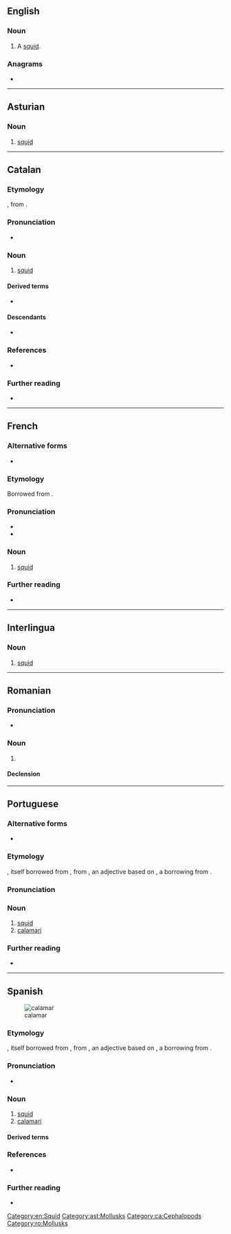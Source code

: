 ==English==

===Noun===
{{en-noun}}

# {{lb|en|dated}} A [[squid]].

===Anagrams===
* {{anagrams|en|a=aaaclmr|Lamarca}}

[[Category:en:Squid]]

----

==Asturian==
{{wikipedia|lang=ast}}

===Noun===
{{ast-noun|m|calamares}}

# [[squid]]

[[Category:ast:Mollusks]]

----

==Catalan==
{{wikipedia|lang=ca}}

===Etymology===
{{bor+|ca|it|calamaro}}, from {{der|ca|la|calamārius}}.

===Pronunciation===
* {{ca-IPA|calamàrr}}

===Noun===
{{ca-noun|m}}

# [[squid]]

====Derived terms====
* {{l|ca|calamar gegant}}

====Descendants====
* {{desc|es|calamar|bor=1}}

===References===
* {{R:DCVB}}

===Further reading===
* {{R:IEC2}}

[[Category:ca:Cephalopods]]

----

==French==

===Alternative forms===
* {{alt|fr|calmar}}

===Etymology===
Borrowed from {{bor|fr|it|calamaro}}.

===Pronunciation===
* {{fr-IPA}}
* {{audio|fr|Fr-calamar.ogg|Audio}}

===Noun===
{{fr-noun|m}}

# [[squid]]

===Further reading===
* {{R:TLFi|calmar}}

{{C|fr|Mollusks}}

----

==Interlingua==

===Noun===
{{ia-noun|es}}

# [[squid]]

----

==Romanian==

===Pronunciation===
* {{IPA|ro|/kalaˈmar/}}

===Noun===
{{ro-noun|m|calamari}}

# {{alternative form of|ro|calmar||squid}}

====Declension====
{{ro-noun-m}}

[[Category:ro:Mollusks]]

----

==Portuguese==

===Alternative forms===
* {{alt|pt|calmar}}

===Etymology===
{{bor+|pt|ca|calamar}}, itself borrowed from {{der|pt|it|calamaro}}, from {{der|pt|la|calamārius}}, an adjective based on {{der|pt|la|calamus}}, a borrowing from {{der|pt|grc|κάλαμος||reed, ink pen}}.

===Pronunciation===
{{pt-IPA}}

===Noun===
{{pt-noun|m}} {{tlb|pt|South Portugal|Brazil}}

# [[squid]]
# [[calamari]]

===Further reading===
* {{R:pt:Infopédia}}

{{C|pt|Mollusks|Seafood}}

----

==Spanish==
{{wikipedia|lang=es}}
[[Image:Loligo vulgaris.jpg|thumb|calamar]]

===Etymology===
{{bor+|es|ca|calamar}}, itself borrowed from {{der|es|it|calamaro}}, from {{der|es|la|calamārius}}, an adjective based on {{der|es|la|calamus}}, a borrowing from {{der|es|grc|κάλαμος||reed, ink pen}}.

===Pronunciation===
{{es-IPA}}
* {{audio|es|LL-Q1321 (spa)-AdrianAbdulBaha-calamar.wav|Audio (Colombia)}}

===Noun===
{{es-noun|m}}

# [[squid]]
# [[calamari]]

====Derived terms====
{{col3|es
|calamar gigante
|calamar vampiro
|calamar volador europeo
}}

===References===
* {{R:es:DCECH|calamar|752|vol=A–Ca}}

===Further reading===
* {{R:es:DRAE}}

{{C|es|Mollusks|Seafood}}
